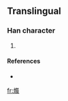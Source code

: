 ==Translingual==

===Han character===
{{Han char|rn=86|rad=火|as=16|sn=20|four=|canj=火卜水女 (FYEV)}}

# {{defn|Han|sort=火16}}

====References====
* {{Han ref|kx=0687.171|hdz=32246.241|uh=7218|ud=29208}}

[[fr:爘]]